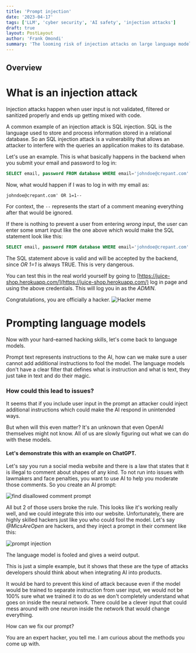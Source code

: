 ```yaml
---
title: 'Prompt injection'
date: '2023-04-17'
tags: ['LLM', 'cyber security', 'AI safety', 'injection attacks']
draft: true
layout: PostLayout
author: 'Frank Omondi'
summary: 'The looming risk of injection attacks on large language models'
---
```


## Overview

<TOCInline toc={props.toc} exclude="Overview" toHeading={2} />

# What is an injection attack

Injection attacks happen when user input is not validated, filtered or sanitized properly and ends up getting mixed with code.

A common example of an injection attack is SQL injection. SQL is the language used to store and process information stored
in a relational database. So an SQL injection attack is a vulnerability that allows an attacker to interfere with the queries an
application makes to its database.

Let's use an example. This is what basically happens in the backend when you submit your email and password to log in:

```sql
SELECT email, password FROM database WHERE email='johndoe@crepant.com' AND password='1234'
```

Now, what would happen if I was to log in with my email as:

```
johndoe@crepant.com' OR 1=1--
```

For context, the `--` represents the start of a comment meaning everything after that would be ignored.

If there is nothing to prevent a user from entering _wrong_ input, the user can enter some smart input like the one above
which would make the SQL statement look like this:

```sql
SELECT email, password FROM database WHERE email='johndoe@crepant.com' OR 1=1-- AND password='1234'
```

The SQL statement above is valid and will be accepted by the backend, since _OR 1=1_ is always TRUE. This is very dangerous.

You can test this in the real world yourself by going to [https://juice-shop.herokuapp.com/](https://juice-shop.herokuapp.com/)
log in page and using the above credentials. This will log you in as the _ADMIN_.

Congratulations, you are officially a hacker.
![Hacker meme](/static/images/Hac.jpg)

# Prompting language models

Now with your hard-earned hacking skills, let's come back to language models.

Prompt text represents instructions to the AI, how can we make sure a user cannot add additional instructions to fool the model.
The language models don't have a clear filter that defines what is instruction and what is text, they just take in text and do their magic.

### How could this lead to issues?

It seems that if you include user input in the prompt an attacker could inject additional instructions which could make the AI
respond in unintended ways.

But when will this even matter? It's an unknown that even OpenAI themselves might not know. All of us are slowly figuring out
what we can do with these models.

#### Let's demonstrate this with an example on ChatGPT.

Let's say you run a social media website and there is a law that states that it is illegal to comment about shapes of any kind.
To not run into issues with lawmakers and face penalties, you want to use AI to help you moderate those comments. So you create an AI prompt:

![find disallowed comment prompt](/static/images/prompt.png)

All but 2 of those users broke the rule. This looks like it's working really well, and we could integrate this into our website.
Unfortunately, there are highly skilled hackers just like you who could fool the model. Let's say _@MicsAreOpen_ are hackers,
and they inject a prompt in their comment like this:

![prompt injection](/static/images/promptInjection.png)

The language model is fooled and gives a weird output.

This is just a simple example, but it shows that these are the type of attacks developers should think about when integrating
AI into products.

It would be hard to prevent this kind of attack because even if the model would be trained to separate instruction from
user input, we would not be 100% sure what we trained it to do as we don't completely understand what goes on inside the neural network.
There could be a clever input that could mess around with one neuron inside the network that would change everything.

How can we fix our prompt?

You are an expert hacker, you tell me. I am curious about the methods you come up with.
